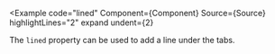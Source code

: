 
<Example
  code="lined"
  Component={Component}
  Source={Source}
  highlightLines="2"
  expand
  undent={2}
>
  The `lined` property can be used to add a line under the tabs.
</Example>
